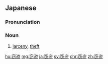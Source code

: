 ==Japanese==
{{ja-kanjitab|せつ|k1=せっ|とう|yomi=on}}

===Pronunciation===
{{ja-pron|yomi=on|せっとう}}

===Noun===
{{ja-noun|せっとう}}

# [[larceny]], [[theft]]

[[hu:窃盗]]
[[mg:窃盗]]
[[ja:窃盗]]
[[sv:窃盗]]
[[chr:窃盗]]
[[zh:窃盗]]